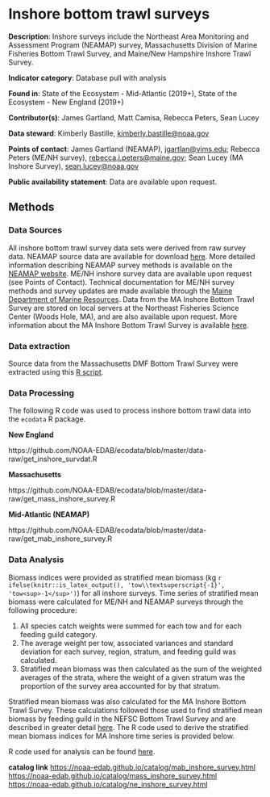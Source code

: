 # Inshore bottom trawl surveys {#mab_inshore_survey}

**Description**: Inshore surveys include the Northeast Area Monitoring and Assessment Program (NEAMAP) survey, Massachusetts Division of Marine Fisheries Bottom Trawl Survey, and Maine/New Hampshire Inshore Trawl Survey. 

**Indicator category**: Database pull with analysis

**Found in**: State of the Ecosystem - Mid-Atlantic (2019+), State of the Ecosystem - New England (2019+)

**Contributor(s)**: James Gartland, Matt Camisa, Rebecca Peters, Sean Lucey
  
**Data steward**: Kimberly Bastille, <kimberly.bastille@noaa.gov>
  
**Points of contact**: James Gartland (NEAMAP), <jgartlan@vims.edu>; Rebecca Peters (ME/NH survey), <rebecca.j.peters@maine.gov>; Sean Lucey (MA Inshore Survey), <sean.lucey@noaa.gov>
  
**Public availability statement**: Data are available upon request. 

## Methods

### Data Sources

All inshore bottom trawl survey data sets were derived from raw survey data. NEAMAP source data are available for download [here](https://www.vims.edu/research/departments/fisheries/programs/multispecies_fisheries_research/abundance_indices/index.php). More detailed information describing NEAMAP survey methods is available on the [NEAMAP website](http://neamap.net). ME/NH inshore survey data are available upon request (see Points of Contact). Technical documentation for ME/NH survey methods and survey updates are made available through the [Maine Department of Marine Resources](https://www.maine.gov/dmr/science-research/projects/trawlsurvey/index.html). Data from the MA Inshore Bottom Trawl Survey are stored on local servers at the Northeast Fisheries Science Center (Woods Hole, MA), and are also available upon request. More information about the MA Inshore Bottom Trawl Survey is available [here](https://www.mass.gov/service-details/review-trawl-survey-updates).

### Data extraction

Source data from the Massachusetts DMF Bottom Trawl Survey were extracted using this [R script](https://github.com/slucey/RSurvey/blob/master/Mass_survey.R).

### Data Processing

The following R code was used to process inshore bottom trawl data into the `ecodata` R package.  

**New England**

https://github.com/NOAA-EDAB/ecodata/blob/master/data-raw/get_inshore_survdat.R

**Massachusetts**

https://github.com/NOAA-EDAB/ecodata/blob/master/data-raw/get_mass_inshore_survey.R

**Mid-Atlantic (NEAMAP)**

https://github.com/NOAA-EDAB/ecodata/blob/master/data-raw/get_mab_inshore_survey.R

### Data Analysis

Biomass indices were provided as stratified mean biomass (kg `r ifelse(knitr::is_latex_output(), 'tow\\textsuperscript{-1}', 'tow<sup>-1</sup>')`) for all inshore surveys. Time series of stratified mean biomass were calculated for ME/NH and NEAMAP surveys through the following procedure:

1. All species catch weights were summed for each tow and for each feeding guild category. 
2. The average weight per tow, associated variances and standard deviation for each survey, region, stratum, and feeding guild was calculated.
3. Stratified mean biomass was then calculated as the sum of the weighted averages of the strata, where the weight of a given stratum was the proportion of the survey area accounted for by that stratum. 

Stratified mean biomass was also calculated for the MA Inshore Bottom Trawl Survey. These calculations followed those used to find stratified mean biomass by feeding guild in the NEFSC Bottom Trawl Survey and are described in greater detail [here](#survdat). The R code used to derive the stratified mean biomass indices for MA Inshore time series is provided below. 

R code used for analysis can be found [here](https://github.com/NOAA-EDAB/tech-doc/blob/master/R/stored_scripts/inshore_survey_analysis.R).

**catalog link**
<https://noaa-edab.github.io/catalog/mab_inshore_survey.html>
<https://noaa-edab.github.io/catalog/mass_inshore_survey.html>
<https://noaa-edab.github.io/catalog/ne_inshore_survey.html>